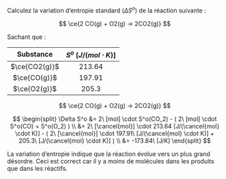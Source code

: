 ::: {.Exercise data-latex=""}

Calculez la variation d'entropie standard ($\Delta S^o$) de la réaction suivante :

$$ \ce{2 CO(g) + O2(g) -> 2CO2(g)} $$

Sachant que :

:::

|   Substance   | $S^o\ [J/(mol \cdot K)]$ |
| :-----------: | :----------------------: |
| $\ce{CO2(g)}$ |          213.64          |
| $\ce{CO(g)}$  |          197.91          |
| $\ce{O2(g)}$  |          205.3           |

\vspace{\stretch{1}}

::: {.Answer data-latex=""}

$$ \ce{2 CO(g) + O2(g) -> 2CO2(g)} $$

$$
\begin{split}
\Delta S^o &= 2\ [mol] \cdot S^o(CO_2) - ( 2\ [mol] \cdot S^o(CO) + S^o(O_2) ) \\
&= 2\ [\cancel{mol}] \cdot 213.64 [J/(\cancel{mol} \cdot K)] - ( 2\ [\cancel{mol}] \cdot 197.91\ [J/(\cancel{mol} \cdot K)] + 205.3\ [J/(\cancel{mol} \cdot K)] ) \\
&= -173.84\ [J/K]
\end{split}
$$

La variation d'entropie indique que la réaction évolue vers un plus grand désordre. Ceci est correct car il y a moins de molécules dans les produits que dans les réactifs.

:::
